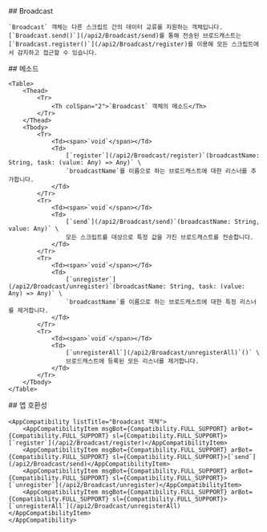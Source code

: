 
<Section>
    ## Broadcast

    `Broadcast` 객체는 다른 스크립트 간의 데이터 교류를 지원하는 객체입니다. [`Broadcast.send()`](/api2/Broadcast/send)를 통해 전송된 브로드캐스트는 [`Broadcast.register()`](/api2/Broadcast/register)를 이용해 모든 스크립트에서 감지하고 접근할 수 있습니다.
</Section>
<Section>
    ## 메소드

    <Table>
        <Thead>
            <Tr>
                <Th colSpan="2">`Broadcast` 객체의 메소드</Th>
            </Tr>
        </Thead>
        <Tbody>
            <Tr>
                <Td><span>`void`</span></Td>
                <Td>
                    [`register`](/api2/Broadcast/register)`(broadcastName: String, task: (value: Any) => Any)` \
                    `broadcastName`를 이름으로 하는 브로드캐스트에 대한 리스너를 추가합니다.
                </Td>
            </Tr>
            <Tr>
                <Td><span>`void`</span></Td>
                <Td>
                    [`send`](/api2/Broadcast/send)`(broadcastName: String, value: Any)` \
                    모든 스크립트를 대상으로 특정 값을 가진 브로드캐스트를 전송합니다.
                </Td>
            </Tr>
            <Tr>
                <Td><span>`void`</span></Td>
                <Td>
                    [`unregister`](/api2/Broadcast/unregister)`(broadcastName: String, task: (value: Any) => Any)` \
                    `broadcastName`를 이름으로 하는 브로드캐스트에 대한 특정 리스너를 제거합니다.
                </Td>
            </Tr>
            <Tr>
                <Td><span>`void`</span></Td>
                <Td>
                    [`unregisterAll`](/api2/Broadcast/unregisterAll)`()` \
                    브로드캐스트에 등록된 모든 리스너를 제거합니다.
                </Td>
            </Tr>
        </Tbody>
    </Table>
</Section>
<Section>
    ## 앱 호환성

    <AppCompatibility listTitle="Broadcast 객체">
        <AppCompatibilityItem msgBot={Compatibility.FULL_SUPPORT} arBot={Compatibility.FULL_SUPPORT} sl={Compatibility.FULL_SUPPORT}>[`register`](/api2/Broadcast/register)</AppCompatibilityItem>
        <AppCompatibilityItem msgBot={Compatibility.FULL_SUPPORT} arBot={Compatibility.FULL_SUPPORT} sl={Compatibility.FULL_SUPPORT}>[`send`](/api2/Broadcast/send)</AppCompatibilityItem>
        <AppCompatibilityItem msgBot={Compatibility.FULL_SUPPORT} arBot={Compatibility.FULL_SUPPORT} sl={Compatibility.FULL_SUPPORT}>[`unregister`](/api2/Broadcast/unregister)</AppCompatibilityItem>
        <AppCompatibilityItem msgBot={Compatibility.FULL_SUPPORT} arBot={Compatibility.FULL_SUPPORT} sl={Compatibility.FULL_SUPPORT}>[`unregisterAll`](/api2/Broadcast/unregisterAll)</AppCompatibilityItem>
    </AppCompatibility>
</Section>
